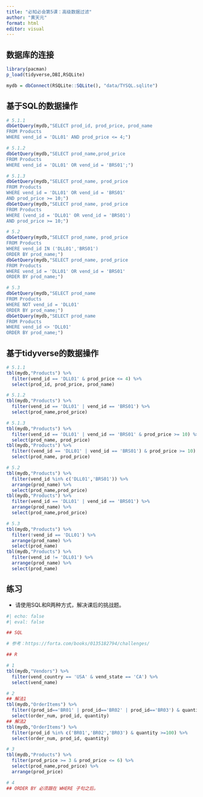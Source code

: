 ---
title: "必知必会第5课：高级数据过滤"
author: "黄天元"
format: html
editor: visual
---

## 数据库的连接

```{r}
library(pacman)
p_load(tidyverse,DBI,RSQLite)

mydb = dbConnect(RSQLite::SQLite(), "data/TYSQL.sqlite")
```

## 基于SQL的数据操作

```{r}
# 5.1.1
dbGetQuery(mydb,"SELECT prod_id, prod_price, prod_name
FROM Products
WHERE vend_id = 'DLL01' AND prod_price <= 4;") 

# 5.1.2
dbGetQuery(mydb,"SELECT prod_name,prod_price
FROM Products
WHERE vend_id = 'DLL01' OR vend_id = 'BRS01';")

# 5.1.3
dbGetQuery(mydb,"SELECT prod_name, prod_price
FROM Products
WHERE vend_id = 'DLL01' OR vend_id = 'BRS01'
AND prod_price >= 10;")
dbGetQuery(mydb,"SELECT prod_name, prod_price
FROM Products
WHERE (vend_id = 'DLL01' OR vend_id = 'BRS01')
AND prod_price >= 10;")

# 5.2
dbGetQuery(mydb,"SELECT prod_name, prod_price
FROM Products
WHERE vend_id IN ('DLL01','BRS01')
ORDER BY prod_name;")
dbGetQuery(mydb,"SELECT prod_name, prod_price
FROM Products
WHERE vend_id = 'DLL01' OR vend_id = 'BRS01'
ORDER BY prod_name;")

# 5.3
dbGetQuery(mydb,"SELECT prod_name
FROM Products
WHERE NOT vend_id = 'DLL01'
ORDER BY prod_name;")
dbGetQuery(mydb,"SELECT prod_name
FROM Products
WHERE vend_id <> 'DLL01'
ORDER BY prod_name;")
```

## 基于tidyverse的数据操作

```{r}
# 5.1.1
tbl(mydb,"Products") %>% 
  filter(vend_id == 'DLL01' & prod_price <= 4) %>% 
  select(prod_id, prod_price, prod_name)

# 5.1.2
tbl(mydb,"Products") %>% 
  filter(vend_id == 'DLL01' | vend_id == 'BRS01') %>% 
  select(prod_name,prod_price)

# 5.1.3
tbl(mydb,"Products") %>% 
  filter(vend_id == 'DLL01' | vend_id == 'BRS01' & prod_price >= 10) %>% 
  select(prod_name, prod_price)
tbl(mydb,"Products") %>% 
  filter((vend_id == 'DLL01' | vend_id == 'BRS01') & prod_price >= 10) %>% 
  select(prod_name, prod_price)

# 5.2
tbl(mydb,"Products") %>% 
  filter(vend_id %in% c('DLL01','BRS01')) %>% 
  arrange(prod_name) %>% 
  select(prod_name,prod_price)
tbl(mydb,"Products") %>% 
  filter(vend_id == 'DLL01' | vend_id == 'BRS01') %>% 
  arrange(prod_name) %>% 
  select(prod_name,prod_price)

# 5.3
tbl(mydb,"Products") %>% 
  filter(!vend_id == 'DLL01') %>% 
  arrange(prod_name) %>% 
  select(prod_name)
tbl(mydb,"Products") %>% 
  filter(vend_id != 'DLL01') %>% 
  arrange(prod_name) %>% 
  select(prod_name)
```

## 练习

-   请使用SQL和R两种方式，解决课后的挑战题。

```{r}
#| echo: false
#| eval: false 

## SQL

# 参考：https://forta.com/books/0135182794/challenges/

## R

# 1
tbl(mydb,"Vendors") %>% 
  filter(vend_country == 'USA' & vend_state == 'CA') %>% 
  select(vend_name)

# 2
## 解法1
tbl(mydb,"OrderItems") %>% 
  filter((prod_id=='BR01' | prod_id=='BR02' | prod_id=='BR03') & quantity >=100) %>% 
  select(order_num, prod_id, quantity)
## 解法2
tbl(mydb,"OrderItems") %>% 
  filter(prod_id %in% c('BR01','BR02','BR03') & quantity >=100) %>% 
  select(order_num, prod_id, quantity)

# 3
tbl(mydb,"Products") %>% 
  filter(prod_price >= 3 & prod_price <= 6) %>% 
  select(prod_name,prod_price) %>% 
  arrange(prod_price)

# 4
## ORDER BY 必须跟在 WHERE 子句之后。

```
